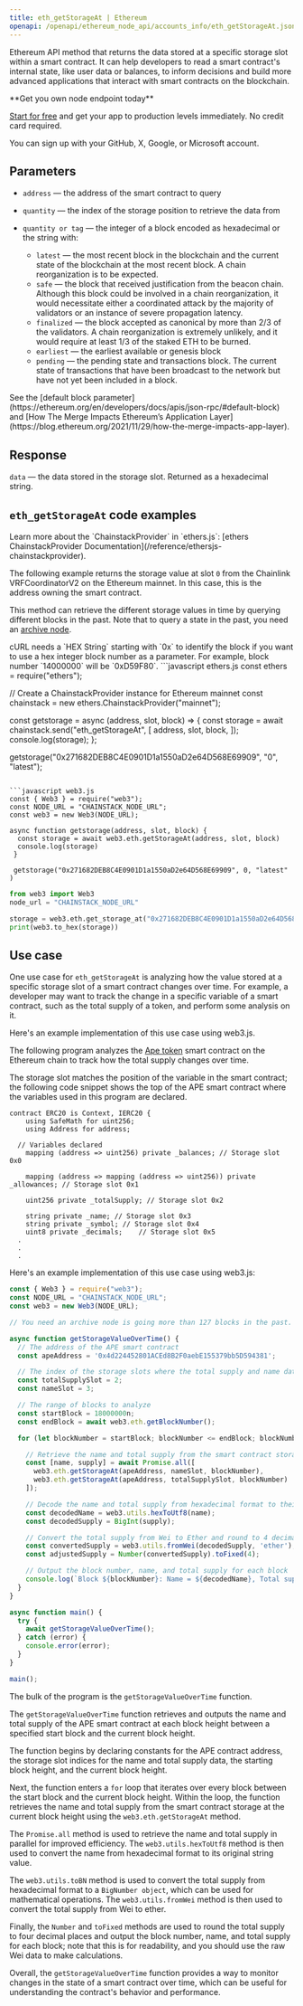 ---
title: eth_getStorageAt | Ethereum
openapi: /openapi/ethereum_node_api/accounts_info/eth_getStorageAt.json POST /0a9d79d93fb2f4a4b1e04695da2b77a7
---

Ethereum API method that returns the data stored at a specific storage slot within a smart contract. It can help developers to read a smart contract's internal state, like user data or balances, to inform decisions and build more advanced applications that interact with smart contracts on the blockchain.

<Check>
**Get you own node endpoint today**

[Start for free](https://console.chainstack.com/) and get your app to production levels immediately. No credit card required.

You can sign up with your GitHub, X, Google, or Microsoft account.
</Check>


## Parameters

* `address` — the address of the smart contract to query
* `quantity` — the index of the storage position to retrieve the data from
* `quantity or tag` — the integer of a block encoded as hexadecimal or the string with:

  + `latest` — the most recent block in the blockchain and the current state of the blockchain at the most recent block. A chain reorganization is to be expected.
  + `safe` — the block that received justification from the beacon chain. Although this block could be involved in a chain reorganization, it would necessitate either a coordinated attack by the majority of validators or an instance of severe propagation latency.
  + `finalized` — the block accepted as canonical by more than 2/3 of the validators. A chain reorganization is extremely unlikely, and it would require at least 1/3 of the staked ETH to be burned.
  + `earliest` — the earliest available or genesis block
  + `pending` — the pending state and transactions block. The current state of transactions that have been broadcast to the network but have not yet been included in a block.

<Note>
See the [default block parameter](https://ethereum.org/en/developers/docs/apis/json-rpc/#default-block) and [How The Merge Impacts Ethereum’s Application Layer](https://blog.ethereum.org/2021/11/29/how-the-merge-impacts-app-layer).
</Note>


## Response

`data` — the data stored in the storage slot. Returned as a hexadecimal string.

## `eth_getStorageAt` code examples

<Note>
Learn more about the `ChainstackProvider` in `ethers.js`: [ethers ChainstackProvider Documentation](/reference/ethersjs-chainstackprovider).
</Note>


The following example returns the storage value at slot `0` from the Chainlink VRFCoordinatorV2 on the Ethereum mainnet. In this case, this is the address owning the smart contract.

This method can retrieve the different storage values in time by querying different blocks in the past. Note that to query a state in the past, you need an [archive node](https://chainstack.com/evm-nodes-a-dive-into-the-full-vs-archive-mode).

<Note>
cURL needs a `HEX String` starting with `0x` to identify the block if you want to use a hex integer block number as a parameter.  
For example, block number `14000000` will be `0xD59F80`.
</Note>

<CodeGroup>
```javascript ethers.js
const ethers = require("ethers");

// Create a ChainstackProvider instance for Ethereum mainnet
const chainstack = new ethers.ChainstackProvider("mainnet");

const getstorage = async (address, slot, block) => {
  const storage = await chainstack.send("eth_getStorageAt", [
    address,
    slot,
    block,
  ]);
  console.log(storage);
};

getstorage("0x271682DEB8C4E0901D1a1550aD2e64D568E69909", "0", "latest");
```

```javascript web3.js
const { Web3 } = require("web3");
const NODE_URL = "CHAINSTACK_NODE_URL";
const web3 = new Web3(NODE_URL);

async function getstorage(address, slot, block) {
  const storage = await web3.eth.getStorageAt(address, slot, block)
  console.log(storage)
 }
 
 getstorage("0x271682DEB8C4E0901D1a1550aD2e64D568E69909", 0, "latest" )
```

```python web3.py
from web3 import Web3  
node_url = "CHAINSTACK_NODE_URL" 

storage = web3.eth.get_storage_at("0x271682DEB8C4E0901D1a1550aD2e64D568E69909", 0, "latest")
print(web3.to_hex(storage))
```
</CodeGroup>


## Use case

One use case for `eth_getStorageAt` is analyzing how the value stored at a specific storage slot of a smart contract changes over time. For example, a developer may want to track the change in a specific variable of a smart contract, such as the total supply of a token, and perform some analysis on it.

Here's an example implementation of this use case using web3.js.

The following program analyzes the [Ape token](https://etherscan.io/token/0x4d224452801aced8b2f0aebe155379bb5d594381#code) smart contract on the Ethereum chain to track how the total supply changes over time.

The storage slot matches the position of the variable in the smart contract; the following code snippet shows the top of the APE smart contract where the variables used in this program are declared.

```sol ERC20.sol
contract ERC20 is Context, IERC20 {
    using SafeMath for uint256;
    using Address for address;
	
  // Variables declared
    mapping (address => uint256) private _balances;	// Storage slot 0x0

    mapping (address => mapping (address => uint256)) private _allowances; // Storage slot 0x1

    uint256 private _totalSupply; // Storage slot 0x2

    string private _name; // Storage slot 0x3
    string private _symbol;	// Storage slot 0x4
    uint8 private _decimals;	// Storage slot 0x5
  .
  .
  .
```


Here's an example implementation of this use case using web3.js:

```javascript index.js
const { Web3 } = require("web3");
const NODE_URL = "CHAINSTACK_NODE_URL";
const web3 = new Web3(NODE_URL);

// You need an archive node is going more than 127 blocks in the past.

async function getStorageValueOverTime() {
  // The address of the APE smart contract
  const apeAddress = '0x4d224452801ACEd8B2F0aebE155379bb5D594381';

  // The index of the storage slots where the total supply and name data are stored
  const totalSupplySlot = 2;
  const nameSlot = 3;

  // The range of blocks to analyze
  const startBlock = 18000000n;
  const endBlock = await web3.eth.getBlockNumber();

  for (let blockNumber = startBlock; blockNumber <= endBlock; blockNumber++) {

    // Retrieve the name and total supply from the smart contract storage at each block
    const [name, supply] = await Promise.all([
      web3.eth.getStorageAt(apeAddress, nameSlot, blockNumber),
      web3.eth.getStorageAt(apeAddress, totalSupplySlot, blockNumber)
    ]);

    // Decode the name and total supply from hexadecimal format to their original values
    const decodedName = web3.utils.hexToUtf8(name);
    const decodedSupply = BigInt(supply);

    // Convert the total supply from Wei to Ether and round to 4 decimal places
    const convertedSupply = web3.utils.fromWei(decodedSupply, 'ether');
    const adjustedSupply = Number(convertedSupply).toFixed(4);

    // Output the block number, name, and total supply for each block
    console.log(`Block ${blockNumber}: Name = ${decodedName}, Total supply = ${adjustedSupply}`);
  }
}

async function main() {
  try {
    await getStorageValueOverTime();
  } catch (error) {
    console.error(error);
  }
}

main();
```


The bulk of the program is the `getStorageValueOverTime` function.

The `getStorageValueOverTime` function retrieves and outputs the name and total supply of the APE smart contract at each block height between a specified start block and the current block height.

The function begins by declaring constants for the APE contract address, the storage slot indices for the name and total supply data, the starting block height, and the current block height.

Next, the function enters a `for` loop that iterates over every block between the start block and the current block height. Within the loop, the function retrieves the name and total supply from the smart contract storage at the current block height using the `web3.eth.getStorageAt` method.

The `Promise.all` method is used to retrieve the name and total supply in parallel for improved efficiency. The `web3.utils.hexToUtf8` method is then used to convert the name from hexadecimal format to its original string value.

The `web3.utils.toBN` method is used to convert the total supply from hexadecimal format to a `BigNumber object`, which can be used for mathematical operations. The `web3.utils.fromWei` method is then used to convert the total supply from Wei to ether.

Finally, the `Number` and `toFixed` methods are used to round the total supply to four decimal places and output the block number, name, and total supply for each block; note that this is for readability, and you should use the raw Wei data to make calculations.

Overall, the `getStorageValueOverTime` function provides a way to monitor changes in the state of a smart contract over time, which can be useful for understanding the contract's behavior and performance.
